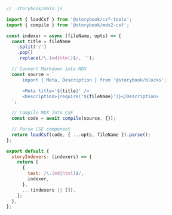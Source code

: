 ```js
// .storybook/main.js

import { loadCsf } from '@storybook/csf-tools';
import { compile } from '@storybook/mdx2-csf';

const indexer = async (fileName, opts) => {
  const title = fileName
    .split('/')
    .pop()
    .replace(/\.(md|html)$/, '');

  // Convert Markdown into MDX
  const source = `
      import { Meta, Description } from '@storybook/blocks';

      <Meta title='${title}' />
      <Description>{require('${fileName}')}</Description>
  `;

  // Compile MDX into CSF
  const code = await compile(source, {});

  // Parse CSF component
  return loadCsf(code, { ...opts, fileName }).parse();
};

export default {
  storyIndexers: (indexers) => {
    return [
      {
        test: /\.(md|html)$/,
        indexer,
      },
      ...(indexers || []),
    ];
  },
};
```
